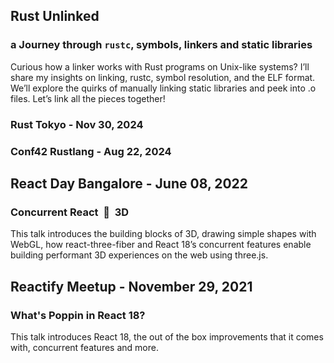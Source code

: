 ## Rust Unlinked

###  a Journey through `rustc`, symbols, linkers and static libraries

Curious how a linker works with Rust programs on Unix-like systems? I’ll share my insights on linking, rustc, symbol resolution, and the ELF format. We’ll explore the quirks of manually linking static libraries and peek into .o files. Let’s link all the pieces together!

### Rust Tokyo - Nov 30, 2024

<YoutubeEmbed
  id="I0JvqbRCI2U"
  title="Rust Unlinked: Rust Tokyo 2024"
  poster="hqdefault"
  activeClass="lyt-activated youtube-embed--activated border-indigo"
  wrapperClass="yt-lite youtube-embed border-indigo"
  webp
/>

### Conf42 Rustlang - Aug 22, 2024

<YoutubeEmbed
  id="2xs6eGgGvog"
  title="Rust Unlinked: Conf42 Rustlang 2024"
  poster="hqdefault"
  activeClass="lyt-activated youtube-embed--activated border-amber"
  wrapperClass="yt-lite youtube-embed border-amber"
  webp
/>

## React Day Bangalore - June 08, 2022

### Concurrent React&nbsp;&nbsp;💙&nbsp;&nbsp;3D

This talk introduces the building blocks of 3D, drawing simple shapes with WebGL, how react-three-fiber and React 18’s concurrent features enable building performant 3D experiences on the web using three.js.

<YoutubeEmbed
  id="1fF_socjZNU"
  title="React Day Bangalore 2022 - Talk by Shriram Balaji"
  poster="hqdefault"
  activeClass="lyt-activated youtube-embed--activated border-orange"
  wrapperClass="yt-lite youtube-embed border-orange"
  webp
/>

## Reactify Meetup - November 29, 2021

### What's Poppin in React 18?

This talk introduces React 18, the out of the box improvements that it comes with, concurrent features and more.

<YoutubeEmbed
  id="k4ncWtx14Po"
  title="Reactify Meetup - Talk by Shriram Balaji"
  poster="maxresdefault"
  activeClass="lyt-activated youtube-embed--activated border-orange"
  wrapperClass="yt-lite youtube-embed border-teal"
  webp
/>
